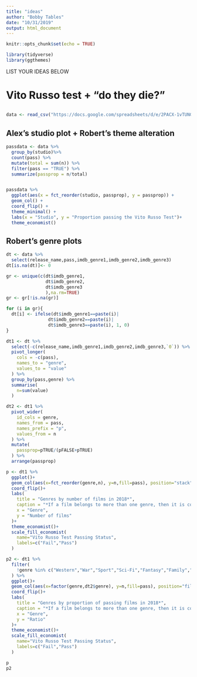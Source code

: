 ```yaml
---
title: "ideas"
author: "Bobby Tables"
date: "10/31/2019"
output: html_document
---
```


```r
knitr::opts_chunk$set(echo = TRUE)
```

```r
library(tidyverse)
library(ggthemes)
```

LIST YOUR IDEAS BELOW

# Vito Russo test + "do they die?" 

## 

```r
data <- read_csv("https://docs.google.com/spreadsheets/d/e/2PACX-1vTUNGRtA21pSLdSM6uFhYQ5dSGt9QGOLwufShvI9Y5uxyxT4-C888AYzRzPxfjnQyLQqWzeo92SixbZ/pub?gid=1476657733&single=true&output=csv")
```


## Alex's studio plot + Robert's theme alteration 
```r
passdata <- data %>%
  group_by(studio)%>%
  count(pass) %>%
  mutate(total = sum(n)) %>%
  filter(pass == "TRUE") %>%
  summarize(passprop = n/total)


passdata %>% 
  ggplot(aes(x = fct_reorder(studio, passprop), y = passprop)) +
  geom_col() +
  coord_flip() +
  theme_minimal() +
  labs(x = "Studio", y = "Proportion passing the Vito Russo Test")+
  theme_economist()
```

## Robert's genre plots
```r
dt <- data %>% 
  select(release_name,pass,imdb_genre1,imdb_genre2,imdb_genre3)
dt[is.na(dt)]<- 0

gr <- unique(c(dt$imdb_genre1,
               dt$imdb_genre2,
               dt$imdb_genre3
               ),na.rm=TRUE)
gr <- gr[!is.na(gr)]

for (i in gr){
  dt[i] <- ifelse(dt$imdb_genre1==paste(i)| 
                dt$imdb_genre2==paste(i)| 
                dt$imdb_genre3==paste(i), 1, 0)
}

dt1 <- dt %>% 
  select(-c(release_name,imdb_genre1,imdb_genre2,imdb_genre3,`0`)) %>% 
  pivot_longer(
    cols = -c(pass),
    names_to = "genre",
    values_to = "value"
  ) %>% 
  group_by(pass,genre) %>% 
  summarise(
    n=sum(value)
  )

dt2 <- dt1 %>%
  pivot_wider(
    id_cols = genre,
    names_from = pass,
    names_prefix = "p",
    values_from = n
  ) %>%
  mutate(
    passprop=pTRUE/(pFALSE+pTRUE)
  ) %>% 
  arrange(passprop)

p <- dt1 %>% 
  ggplot()+
  geom_col(aes(x=fct_reorder(genre,n), y=n,fill=pass), position="stack")+
  coord_flip()+
  labs(
    title = "Genres by number of films in 2018*",
    caption = "*If a film belongs to more than one genre, then it is counted as an entry for all those genres.",
    x = "Genre",
    y = "Number of films"
  )+
  theme_economist()+
  scale_fill_economist(
    name="Vito Russo Test Passing Status",
    labels=c("Fail","Pass")
  )

p2 <- dt1 %>% 
  filter(
    !genre %in% c("Western","War","Sport","Sci-Fi","Fantasy","Family","Animation")
  ) %>% 
  ggplot()+
  geom_col(aes(x=factor(genre,dt2$genre), y=n,fill=pass), position="fill")+
  coord_flip()+
  labs(
    title = "Genres by proportion of passing films in 2018*",
    caption = "*If a film belongs to more than one genre, then it is counted as an entry for all those genres. Genres with no passing entries are omitted.",
    x = "Genre",
    y = "Ratio"
  )+
  theme_economist()+
  scale_fill_economist(
    name="Vito Russo Test Passing Status",
    labels=c("Fail","Pass")
  )

p
p2
```


